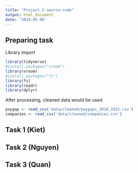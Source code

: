 ```yaml
---
title: "Project-2-source-code"
output: html_document
date: "2024-05-06"
---
```


## Preparing task

Library import
```r
library(tidyverse)
#install.packages("vroom")
library(vroom)
#install.packages("fs")
library(fs)
library(readr)
library(dplyr)
```

After processing, cleaned data would be used
```r
paygap <- read_csv('data/cleaned/paygaps_2018_2022.csv')
companies <- read_csv('data/cleaned/companies.csv')
```
## Task 1 (Kiet)

## Task 2 (Nguyen)

## Task 3 (Quan)
